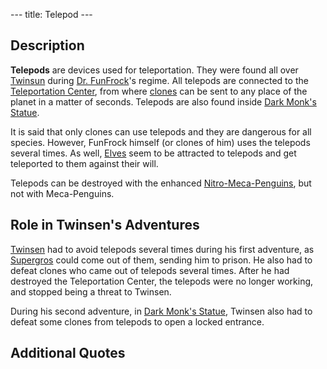 ---
title: Telepod
---

{{twinsunica import}}{{Infobox Item
 |image=Telepod.gif
 |type=tool
 |critical=no
 |magical=no
 |unique=no
 |lba1=yes
 |lba2=yes
 |upgrades=no
 |rowposition=none
 |columnposition=none
 |effect=unique
 |effectamount=
 |purpose=Teleportation for [[Clone]]s
 |combattype=none
 |powerlevel=none
 |rate=none
 |range=none
 |damage=none
}}
{{Quote
 |quote=He has at his disposal two high tech weapons that insure his power: cloning and teleportation. He can clone any of the species at will, and subsequently recruit these clones into his ranks. He can then deploy these clones instantly through a network of telepods that are dispersed over the entire planet.
 |character=Introduction}}

== Description ==
'''Telepods''' are devices used for teleportation. They were found all over [[Twinsun]] during [[Dr. FunFrock]]'s regime. All telepods are connected to the [[Teleportation Center]], from where [[clone]]s can be sent to any place of the planet in a matter of seconds. Telepods are also found inside [[Dark Monk's Statue]].

It is said that only clones can use telepods and they are dangerous for all species. However, FunFrock himself (or clones of him) uses the telepods several times. As well, [[Elf|Elves]] seem to be attracted to telepods and get teleported to them against their will.

Telepods can be destroyed with the enhanced [[Nitro-Meca-Penguin]]s, but not with Meca-Penguins.

== Role in Twinsen's Adventures ==
[[Twinsen]] had to avoid telepods several times during his first adventure, as [[Supergro]]s could come out of them, sending him to prison. He also had to defeat clones who came out of telepods several times. After he had destroyed the Teleportation Center, the telepods were no longer working, and stopped being a threat to Twinsen.

During his second adventure, in [[Dark Monk's Statue]], Twinsen also had to defeat some clones from telepods to open a locked entrance.

== Additional Quotes ==
{{Quote
 |quote=The telepod's activating pedals are fragile. Stop jumping on them!
 |character=A poster in the Teleportation Center}}

{{Quote
 |quote=Did you know that the telepods are dangerous for all species? Only the clones can use them!
 |character=A Rabbibunny in Lupin-Burg}}